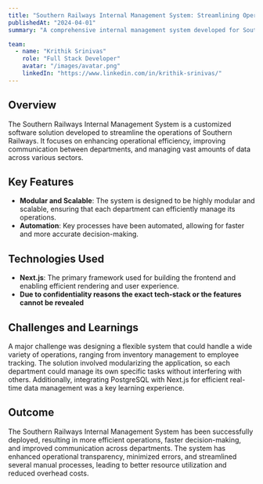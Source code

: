```yaml
---
title: "Southern Railways Internal Management System: Streamlining Operations"
publishedAt: "2024-04-01"
summary: "A comprehensive internal management system developed for Southern Railways to improve efficiency, communication, and data management."

team:
  - name: "Krithik Srinivas"
    role: "Full Stack Developer"
    avatar: "/images/avatar.png"
    linkedIn: "https://www.linkedin.com/in/krithik-srinivas/"
---
```


## Overview

The Southern Railways Internal Management System is a customized software solution developed to streamline the operations of Southern Railways. It focuses on enhancing operational efficiency, improving communication between departments, and managing vast amounts of data across various sectors.

## Key Features

- **Modular and Scalable**: The system is designed to be highly modular and scalable, ensuring that each department can efficiently manage its operations.
- **Automation**: Key processes have been automated, allowing for faster and more accurate decision-making.

## Technologies Used

- **Next.js**: The primary framework used for building the frontend and enabling efficient rendering and user experience.
- **Due to confidentiality reasons the exact tech-stack or the features cannot be revealed**

## Challenges and Learnings

A major challenge was designing a flexible system that could handle a wide variety of operations, ranging from inventory management to employee tracking. The solution involved modularizing the application, so each department could manage its own specific tasks without interfering with others. Additionally, integrating PostgreSQL with Next.js for efficient real-time data management was a key learning experience.

## Outcome

The Southern Railways Internal Management System has been successfully deployed, resulting in more efficient operations, faster decision-making, and improved communication across departments. The system has enhanced operational transparency, minimized errors, and streamlined several manual processes, leading to better resource utilization and reduced overhead costs.